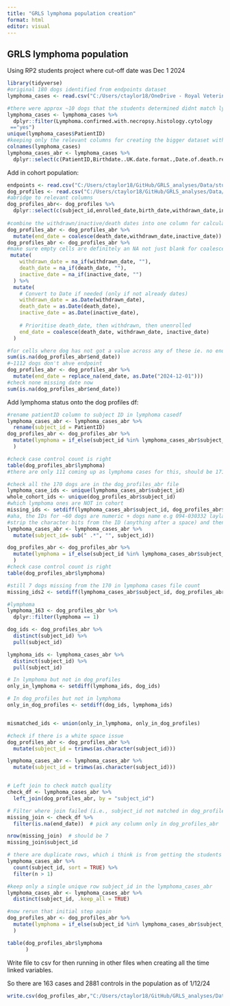 ```yaml
---
title: "GRLS lymphoma population creation"
format: html
editor: visual
---
```


## GRLS lymphoma population

Using RP2 students project where cut-off date was Dec 1 2024

```r
library(tidyverse)
#original 180 dogs identified from endpoints dataset
lymphoma_cases <- read.csv("C:/Users/ctaylor18/OneDrive - Royal Veterinary College/post doc/GRLS/GRLS lymphoma RP2 projects/clinical_records_coding_compiled_CT_tidy_and_original_columns.csv")

#there were approx ~10 dogs that the students determined didnt match lymphoma criteria 
lymphoma_cases <- lymphoma_cases %>%
  dplyr::filter(Lymphoma.confirmed.with.necropsy.histology.cytology
 =="yes")
unique(lymphoma_cases$PatientID)
#keeping only the relevant columns for creating the bigger dataset with rest of cohort 
colnames(lymphoma_cases)
lymphoma_cases_abr <- lymphoma_cases %>%
  dplyr::select(c(PatientID,Birthdate..UK.date.format.,Date.of.death.recorded,Date.of.last.record.if.no.death.recorded))
```

Add in cohort population:

```r
endpoints <- read.csv("C:/Users/ctaylor18/GitHub/GRLS_analyses/Data/study_endpoints.csv")
dog_profiles <- read.csv("C:/Users/ctaylor18/GitHub/GRLS_analyses/Data/dog_profile.csv")
#abridge to relevant columns
dog_profiles_abr<- dog_profiles %>%
  dplyr::select(c(subject_id,enrolled_date,birth_date,withdrawn_date,inactive_date,death_date))
                
#combine the withdrawn/inactive/death dates into one column for calculations
dog_profiles_abr <- dog_profiles_abr %>%
  mutate(end_date = coalesce(death_date,withdrawn_date,inactive_date))
dog_profiles_abr <- dog_profiles_abr %>%
#make sure empty cells are definitely an NA not just blank for coalesce to work
 mutate(
    withdrawn_date = na_if(withdrawn_date, ""),
    death_date = na_if(death_date, ""),
    inactive_date = na_if(inactive_date, "")
  ) %>%
  mutate(
    # Convert to Date if needed (only if not already dates)
    withdrawn_date = as.Date(withdrawn_date),
    death_date = as.Date(death_date),
    inactive_date = as.Date(inactive_date),
    
    # Prioritise death_date, then withdrawn, then unenrolled
    end_date = coalesce(death_date, withdrawn_date, inactive_date)
  )

#for cells where dog has not got a value across any of these ie. no endpoint date - replace with Dec 1 2024
sum(is.na(dog_profiles_abr$end_date)) 
#~1112 dogs don't ahve endpoint
dog_profiles_abr <- dog_profiles_abr %>%
  mutate(end_date = replace_na(end_date, as.Date("2024-12-01")))
#check none missing date now 
sum(is.na(dog_profiles_abr$end_date)) 

```

Add lymphoma status onto the dog profiles df:

```r
#rename patientID column to subject ID in lymphoma casedf
lymphoma_cases_abr <- lymphoma_cases_abr %>%
  rename(subject_id = PatientID)
dog_profiles_abr <- dog_profiles_abr %>%
  mutate(lymphoma = if_else(subject_id %in% lymphoma_cases_abr$subject_id, 1, 0)
  )

#check case control count is right
table(dog_profiles_abr$lymphoma)
#there are only 111 coming up as lymphoma cases for this, should be 171

#check all the 170 dogs are in the dog_profiles_abr file
lymphoma_case_ids <- unique(lymphoma_cases_abr$subject_id)
whole_cohort_ids <- unique(dog_profiles_abr$subject_id)
#which lymphoma ones are NOT in cohort
missing_ids <- setdiff(lymphoma_cases_abr$subject_id, dog_profiles_abr$subject_id)
#aha, the IDs for ~60 dogs are numeric + dogs name e.g 094-030332 layla 
#strip the character bits from the ID (anything after a space) and then rerun the mutate above
lymphoma_cases_abr <- lymphoma_cases_abr %>%
  mutate(subject_id= sub(" .*", "", subject_id))

dog_profiles_abr <- dog_profiles_abr %>%
  mutate(lymphoma = if_else(subject_id %in% lymphoma_cases_abr$subject_id, 1, 0)
  )
#check case control count is right
table(dog_profiles_abr$lymphoma)

#still 7 dogs missing from the 170 in lymphoma cases file count
missing_ids2 <- setdiff(lymphoma_cases_abr$subject_id, dog_profiles_abr$subject_id)

#lymphoma 
lymphoma_163 <- dog_profiles_abr %>%
  dplyr::filter(lymphoma == 1)

dog_ids <- dog_profiles_abr %>%
  distinct(subject_id) %>%
  pull(subject_id)

lymphoma_ids <- lymphoma_cases_abr %>%
  distinct(subject_id) %>%
  pull(subject_id)

# In lymphoma but not in dog_profiles
only_in_lymphoma <- setdiff(lymphoma_ids, dog_ids)

# In dog_profiles but not in lymphoma
only_in_dog_profiles <- setdiff(dog_ids, lymphoma_ids)


mismatched_ids <- union(only_in_lymphoma, only_in_dog_profiles)

#check if there is a white space issue
dog_profiles_abr <- dog_profiles_abr %>%
  mutate(subject_id = trimws(as.character(subject_id)))

lymphoma_cases_abr <- lymphoma_cases_abr %>%
  mutate(subject_id = trimws(as.character(subject_id)))


# Left join to check match quality
check_df <- lymphoma_cases_abr %>%
  left_join(dog_profiles_abr, by = "subject_id")

# Filter where join failed (i.e., subject_id not matched in dog_profiles)
missing_join <- check_df %>%
  filter(is.na(end_date))  # pick any column only in dog_profiles_abr

nrow(missing_join)  # should be 7
missing_join$subject_id

# there are duplicate rows, which i think is from getting the students to code same 10 dogs in pilot! 
lymphoma_cases_abr %>%
  count(subject_id, sort = TRUE) %>%
  filter(n > 1)

#keep only a single unique row subject_id in the lymphoma_cases_abr
lymphoma_cases_abr <- lymphoma_cases_abr %>%
  distinct(subject_id, .keep_all = TRUE)

#now rerun that initial step again 
dog_profiles_abr <- dog_profiles_abr %>%
  mutate(lymphoma = if_else(subject_id %in% lymphoma_cases_abr$subject_id, 1, 0)
  )

table(dog_profiles_abr$lymphoma
      )
```

Write file to csv for then running in other files when creating all the time linked variables.

So there are 163 cases and 2881 controls in the population as of 1/12/24

```r
write.csv(dog_profiles_abr,"C:/Users/ctaylor18/GitHub/GRLS_analyses/Data/lymphoma_cohort_241201.csv")
```
